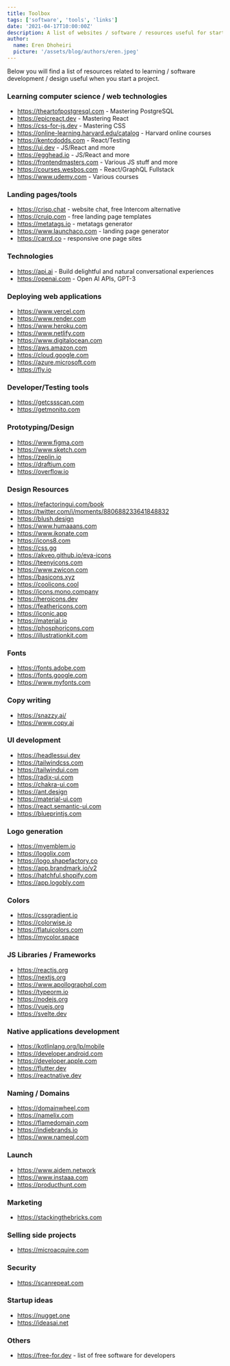 ```yaml
---
title: Toolbox
tags: ['software', 'tools', 'links']
date: '2021-04-17T10:00:00Z'
description: A list of websites / software / resources useful for starting projects
author:
  name: Eren Dhoheiri
  picture: '/assets/blog/authors/eren.jpeg'
---
```


Below you will find a list of resources related to learning / software development / design useful when you start a project.

### Learning computer science / web technologies

- https://theartofpostgresql.com - Mastering PostgreSQL
- https://epicreact.dev - Mastering React
- https://css-for-js.dev - Mastering CSS
- https://online-learning.harvard.edu/catalog - Harvard online courses
- https://kentcdodds.com - React/Testing
- https://ui.dev - JS/React and more
- https://egghead.io - JS/React and more
- https://frontendmasters.com - Various JS stuff and more
- https://courses.wesbos.com - React/GraphQL Fullstack
- https://www.udemy.com - Various courses

### Landing pages/tools

- https://crisp.chat - website chat, free Intercom alternative
- https://cruip.com - free landing page templates
- https://metatags.io - metatags generator
- https://www.launchaco.com - landing page generator
- https://carrd.co - responsive one page sites

### Technologies

- https://api.ai - Build delightful and natural conversational experiences
- https://openai.com - Open AI APIs, GPT-3

### Deploying web applications

- https://www.vercel.com
- https://www.render.com
- https://www.heroku.com
- https://www.netlify.com
- https://www.digitalocean.com
- https://aws.amazon.com
- https://cloud.google.com
- https://azure.microsoft.com
- https://fly.io

### Developer/Testing tools

- https://getcssscan.com
- https://getmonito.com

### Prototyping/Design

- https://www.figma.com
- https://www.sketch.com
- https://zeplin.io
- https://draftium.com
- https://overflow.io

### Design Resources

- https://refactoringui.com/book
- https://twitter.com/i/moments/880688233641848832
- https://blush.design
- https://www.humaaans.com
- https://www.ikonate.com
- https://icons8.com
- https://css.gg
- https://akveo.github.io/eva-icons
- https://teenyicons.com
- https://www.zwicon.com
- https://basicons.xyz
- https://coolicons.cool
- https://icons.mono.company
- https://heroicons.dev
- https://feathericons.com
- https://iconic.app
- https://material.io
- https://phosphoricons.com
- https://illustrationkit.com

### Fonts

- https://fonts.adobe.com
- https://fonts.google.com
- https://www.myfonts.com

### Copy writing

- https://snazzy.ai/
- https://www.copy.ai

### UI development

- https://headlessui.dev
- https://tailwindcss.com
- https://tailwindui.com
- https://radix-ui.com
- https://chakra-ui.com
- https://ant.design
- https://material-ui.com
- https://react.semantic-ui.com
- https://blueprintjs.com

### Logo generation

- https://myemblem.io
- https://logolix.com
- https://logo.shapefactory.co
- https://app.brandmark.io/v2
- https://hatchful.shopify.com
- https://app.logobly.com

### Colors

- https://cssgradient.io
- https://colorwise.io
- https://flatuicolors.com
- https://mycolor.space

### JS Libraries / Frameworks

- https://reactjs.org
- https://nextjs.org
- https://www.apollographql.com
- https://typeorm.io
- https://nodejs.org
- https://vuejs.org
- https://svelte.dev

### Native applications development

- https://kotlinlang.org/lp/mobile
- https://developer.android.com
- https://developer.apple.com
- https://flutter.dev
- https://reactnative.dev

### Naming / Domains

- https://domainwheel.com
- https://namelix.com
- https://flamedomain.com
- https://indiebrands.io
- https://www.nameql.com

### Launch

- https://www.aidem.network
- https://www.instaaa.com
- https://producthunt.com

### Marketing

- https://stackingthebricks.com

### Selling side projects

- https://microacquire.com

### Security

- https://scanrepeat.com

### Startup ideas

- https://nugget.one
- https://ideasai.net

### Others

- https://free-for.dev - list of free software for developers
